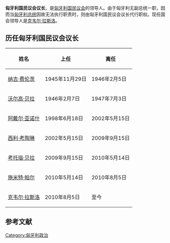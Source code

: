 '''匈牙利国民议会议长'''，是[[匈牙利国民议会|匈牙利国民议会]]的领导人。由于匈牙利无副总统一职，因而当[[匈牙利总统|匈牙利总统]]因故无法执行职责时，则由匈牙利国民议会议长代行职权。现任国会领导人是[[克韦尔·拉斯洛|克韦尔·拉斯洛]]。

==历任匈牙利国民议会议长==
{|class="wikitable"
!姓名
!上任
!离任
|-
|[[纳吉·费伦茨|纳吉·费伦茨]] 
| 1945年11月29日
| 1946年2月5日
|-
| [[沃尔高·贝拉|沃尔高·贝拉]] 
| 1946年2月7日
| 1947年7月3日
|-
|[[阿戴尔·亚诺什|阿戴尔·亚诺什]] 
| 1998年6月18日
| 2002年5月15日
|-
|[[西利·考陶琳|西利·考陶琳]] 
| 2002年5月15日
| 2009年9月15日
|-
|[[考托瑙·贝拉|考托瑙·贝拉]] 
| 2009年9月15日
| 2010年5月14日
|-
|[[施米特·帕尔|施米特·帕尔]] 
| 2010年5月14日
| 2010年8月5日
|-
|[[克韦尔·拉斯洛|克韦尔·拉斯洛]] 
| 2010年8月5日
| 至今
|}

==参考文献==
{{reflist}}
{{欧洲题目|国民议会议长列表}}
[[Category:匈牙利政治|Category:匈牙利政治]]